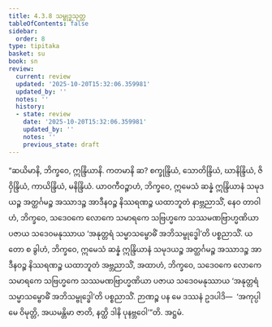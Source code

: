 ```yaml
---
title: 4.3.8 သမ္ဗုဒ္ဓသုတ္တ
tableOfContents: false
sidebar:
  order: 8
type: tipitaka
basket: su
book: sn
review:
  current: review
  updated: '2025-10-20T15:32:06.359981'
  updated_by: ''
  notes: ''
  history:
  - state: review
    date: '2025-10-20T15:32:06.359981'
    updated_by: ''
    notes: ''
    previous_state: draft
---
```



<DynamicBreadcrumb />


<ReviewStatus review={frontmatter.review} showDetails={true} />

<HypothesisAnnotation frontmatter={frontmatter} />

<Division number="498" book="sn" e="ch" v="18" p="352">

<Paragraph number="1075" book="sn">
“ဆယိမာနိ, ဘိက္ခဝေ, ဣန္ဒြိယာနိ. ကတမာနိ ဆ? စက္ခုန္ဒြိယံ, သောတိန္ဒြိယံ, ဃာနိန္ဒြိယံ, ဇိဝှိန္ဒြိယံ, ကာယိန္ဒြိယံ, မနိန္ဒြိယံ. ယာဝကီဝဉ္စာဟံ, ဘိက္ခဝေ, ဣမေသံ ဆန္နံ ဣန္ဒြိယာနံ သမုဒယဉ္စ အတ္ထင်္ဂမဉ္စ အဿာဒဉ္စ အာဒီနဝဉ္စ နိဿရဏဉ္စ ယထာဘူတံ နာဗ္ဘညာသိံ, နေဝ တာဝါဟံ, ဘိက္ခဝေ, သဒေဝကေ လောကေ သမာရကေ သဗြဟ္မကေ သဿမဏဗြာဟ္မဏိယာ ပဇာယ သဒေဝမနုဿာယ ‘အနုတ္တရံ သမ္မာသမ္ဗောဓိံ အဘိသမ္ဗုဒ္ဓေါ’တိ ပစ္စညာသိံ. ယတော စ ခွါဟံ, ဘိက္ခဝေ, ဣမေသံ ဆန္နံ ဣန္ဒြိယာနံ သမုဒယဉ္စ အတ္ထင်္ဂမဉ္စ အဿာဒဉ္စ အာဒီနဝဉ္စ နိဿရဏဉ္စ ယထာဘူတံ အဗ္ဘညာသိံ, အထာဟံ, ဘိက္ခဝေ, သဒေဝကေ လောကေ သမာရကေ သဗြဟ္မကေ သဿမဏဗြာဟ္မဏိယာ ပဇာယ သဒေဝမနုဿာယ ‘အနုတ္တရံ သမ္မာသမ္ဗောဓိံ အဘိသမ္ဗုဒ္ဓေါ’တိ ပစ္စညာသိံ. ဉာဏဉ္စ ပန မေ ဒဿနံ ဥဒပါဒိ—  ‘အကုပ္ပါ မေ ဝိမုတ္တိ, အယမန္တိမာ ဇာတိ, နတ္ထိ ဒါနိ ပုနဗ္ဘဝေါ’”တိ.

</Paragraph>
</Division>

<Paragraph number="1076" type="center" book="sn">
အဋ္ဌမံ.
</Paragraph>